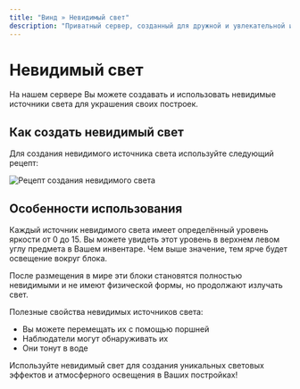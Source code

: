 ```yaml
---
title: "Винд » Невидимый свет"
description: "Приватный сервер, созданный для дружной и увлекательной игры."
---
```


# Невидимый свет

На нашем сервере Вы можете создавать и использовать невидимые источники света для украшения своих построек.

## Как создать невидимый свет

Для создания невидимого источника света используйте следующий рецепт:

![Рецепт создания невидимого света](/assets/craftlight.png)

## Особенности использования

Каждый источник невидимого света имеет определённый уровень яркости от 0 до 15. Вы можете увидеть этот уровень в верхнем левом углу предмета в Вашем инвентаре. Чем выше значение, тем ярче будет освещение вокруг блока.

После размещения в мире эти блоки становятся полностью невидимыми и не имеют физической формы, но продолжают излучать свет.

Полезные свойства невидимых источников света:
- Вы можете перемещать их с помощью поршней
- Наблюдатели могут обнаруживать их
- Они тонут в воде

Используйте невидимый свет для создания уникальных световых эффектов и атмосферного освещения в Ваших постройках! 